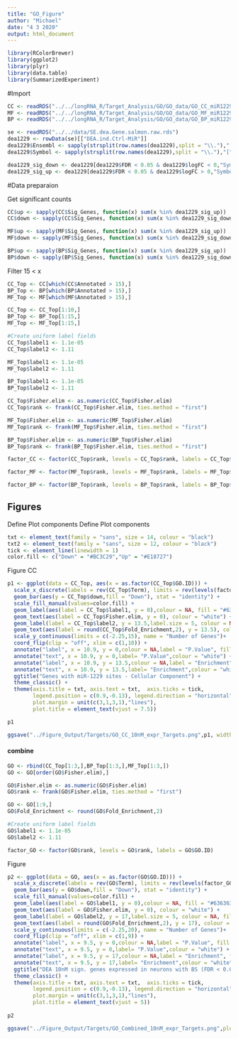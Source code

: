 ```yaml
---
title: "GO_Figure"
author: "Michael"
date: "4 3 2020"
output: html_document
---
```


```r
library(RColorBrewer)
library(ggplot2)
library(plyr)
library(data.table)
library(SummarizedExperiment)
```



#Import
```r
CC <- readRDS("../../longRNA_R/Target_Analysis/GO/GO_data/GO_CC_miR1229_Targets_10nM_expr_elim_005.rds")
MF <- readRDS("../../longRNA_R/Target_Analysis/GO/GO_data/GO_MF_miR1229_Targets_10nM_expr_elim_005.rds")
BP <- readRDS("../../longRNA_R/Target_Analysis/GO/GO_data/GO_BP_miR1229_Targets_10nM_expr_elim_005.rds")
```


```r
se <- readRDS("../../data/SE.dea.Gene.salmon.raw.rds")
dea1229 <- rowData(se)[["DEA.ind.Ctrl-MiR"]] 
dea1229$Ensembl <- sapply(strsplit(row.names(dea1229),split = "\\."),"[",1)
dea1229$Symbol <- sapply(strsplit(row.names(dea1229),split = "\\."),"[",2)

dea1229_sig_down <- dea1229[dea1229$FDR < 0.05 & dea1229$logFC < 0,"Symbol"]
dea1229_sig_up <- dea1229[dea1229$FDR < 0.05 & dea1229$logFC > 0,"Symbol"]
```



#Data preparaion

Get significant counts
```r
CC$up <- sapply(CC$Sig_Genes, function(x) sum(x %in% dea1229_sig_up))
CC$down <- sapply(CC$Sig_Genes, function(x) sum(x %in% dea1229_sig_down))

MF$up <- sapply(MF$Sig_Genes, function(x) sum(x %in% dea1229_sig_up))
MF$down <- sapply(MF$Sig_Genes, function(x) sum(x %in% dea1229_sig_down))

BP$up <- sapply(BP$Sig_Genes, function(x) sum(x %in% dea1229_sig_up))
BP$down <- sapply(BP$Sig_Genes, function(x) sum(x %in% dea1229_sig_down))
```

Filter
15 < x
```r
CC_Top <- CC[which(CC$Annotated > 15),]
BP_Top <- BP[which(BP$Annotated > 15),]
MF_Top <- MF[which(MF$Annotated > 15),]
```


```r
CC_Top <- CC_Top[1:10,]
BP_Top <- BP_Top[1:15,]
MF_Top <- MF_Top[1:15,]

#Create uniform label fields
CC_Top$label1 <- 1.1e-05
CC_Top$label2 <- 1.11

MF_Top$label1 <- 1.1e-05
MF_Top$label2 <- 1.11

BP_Top$label1 <- 1.1e-05
BP_Top$label2 <- 1.11
```


```r
CC_Top$Fisher.elim <- as.numeric(CC_Top$Fisher.elim)
CC_Top$rank <- frank(CC_Top$Fisher.elim, ties.method = "first")

MF_Top$Fisher.elim <- as.numeric(MF_Top$Fisher.elim)
MF_Top$rank <- frank(MF_Top$Fisher.elim, ties.method = "first")

BP_Top$Fisher.elim <- as.numeric(BP_Top$Fisher.elim)
BP_Top$rank <- frank(BP_Top$Fisher.elim, ties.method = "first")
```






```r

factor_CC <- factor(CC_Top$rank, levels = CC_Top$rank, labels = CC_Top$GO.ID)

factor_MF <- factor(MF_Top$rank, levels = MF_Top$rank, labels = MF_Top$GO.ID)

factor_BP <- factor(BP_Top$rank, levels = BP_Top$rank, labels = BP_Top$GO.ID)

```




## Figures

Define Plot components
Define Plot components
```r
txt <- element_text(family = "sans", size = 14, colour = "black")
txt2 <- element_text(family = "sans", size = 12, colour = "black")
tick <- element_line(linewidth = 1)
color.fill <- c("Down" = "#BC3C29","Up" = "#E18727")
```



Figure CC
```r
p1 <- ggplot(data = CC_Top, aes(x = as.factor(CC_Top$GO.ID))) +
  scale_x_discrete(labels = rev(CC_Top$Term), limits = rev(levels(factor_CC)), name = "")+
  geom_bar(aes(y = CC_Top$down,fill = "Down"), stat = "identity") +
  scale_fill_manual(values=color.fill) +
  geom_label(aes(label = CC_Top$label1, y = 0),colour = NA, fill = "#636363") +
  geom_text(aes(label = CC_Top$Fisher.elim, y = 0), colour = "white") +
  geom_label(label = CC_Top$label2, y = 13.5,label.size = 5, colour = NA, fill = "#636363") +
  geom_text(aes(label = round(CC_Top$Fold_Enrichment,2), y = 13.5), colour = "white") +
  scale_y_continuous(limits = c(-2.25,15), name = "Number of Genes")+
  coord_flip(clip = "off", xlim = c(1,10)) +
  annotate("label", x = 10.9, y = 0,colour = NA,label = "P.Value", fill = "#636363") +
  annotate("text", x = 10.9, y = 0,label= "P.Value",colour = "white") +
  annotate("label", x = 10.9, y = 13.5,colour = NA,label = "Enrichment", fill = "#636363") +
  annotate("text", x = 10.9, y = 13.5,label= "Enrichment",colour = "white") +
  ggtitle("Genes with miR-1229 sites - Cellular Component") +
  theme_classic() +
  theme(axis.title = txt, axis.text = txt,  axis.ticks = tick,
        legend.position = c(0.9,-0.13), legend.direction = "horizontal", legend.text = txt2, legend.title = element_blank(),
        plot.margin = unit(c(3,1,3,1),"lines"),
        plot.title = element_text(vjust = 7.5))

p1

ggsave("../Figure_Output/Targets/GO_CC_10nM_expr_Targets.png",p1, width=12, height=5, units="in", dpi=300)
```



#### combine
```r
GO <- rbind(CC_Top[1:3,],BP_Top[1:3,],MF_Top[1:3,])
GO <- GO[order(GO$Fisher.elim),]
```


```r
GO$Fisher.elim <- as.numeric(GO$Fisher.elim)
GO$rank <- frank(GO$Fisher.elim, ties.method = "first")
```

```r
GO <- GO[1:9,]
GO$Fold_Enrichment <- round(GO$Fold_Enrichment,2)

#Create uniform label fields
GO$label1 <- 1.1e-05
GO$label2 <- 1.11
```

```r
factor_GO <- factor(GO$rank, levels = GO$rank, labels = GO$GO.ID)
```




Figure
```r
p2 <- ggplot(data = GO, aes(x = as.factor(GO$GO.ID))) +
  scale_x_discrete(labels = rev(GO$Term), limits = rev(levels(factor_GO)), name = "")+
  geom_bar(aes(y = GO$down,fill = "Down"), stat = "identity") +
  scale_fill_manual(values=color.fill) +
  geom_label(aes(label = GO$label1, y = 0),colour = NA, fill = "#636363") +
  geom_text(aes(label = GO$Fisher.elim, y = 0), colour = "white") +
  geom_label(label = GO$label2, y = 17,label.size = 5, colour = NA, fill = "#636363") +
  geom_text(aes(label = round(GO$Fold_Enrichment,2), y = 17), colour = "white") +
  scale_y_continuous(limits = c(-2.25,20), name = "Number of Genes")+ 
  coord_flip(clip = "off", xlim = c(1,9)) +
  annotate("label", x = 9.5, y = 0,colour = NA,label = "P.Value", fill = "#636363") +
  annotate("text", x = 9.5, y = 0,label= "P.Value",colour = "white") +
  annotate("label", x = 9.5, y = 17,colour = NA,label = "Enrichment", fill = "#636363") +
  annotate("text", x = 9.5, y = 17,label= "Enrichment",colour = "white") +
  ggtitle("DEA 10nM sign. genes expressed in neurons with BS (FDR < 0.05, 7mer or 8mer )\nTop3 of each GO-Category") +
  theme_classic() +
  theme(axis.title = txt, axis.text = txt,  axis.ticks = tick,
        legend.position = c(0.9,-0.13), legend.direction = "horizontal", legend.text = txt2, legend.title = element_blank(),
        plot.margin = unit(c(3,1,3,1),"lines"),
        plot.title = element_text(vjust = 5))
        
p2

ggsave("../Figure_Output/Targets/GO_Combined_10nM_expr_Targets.png",plot = p2, width=12, height=6, units="in", dpi=300)
```










